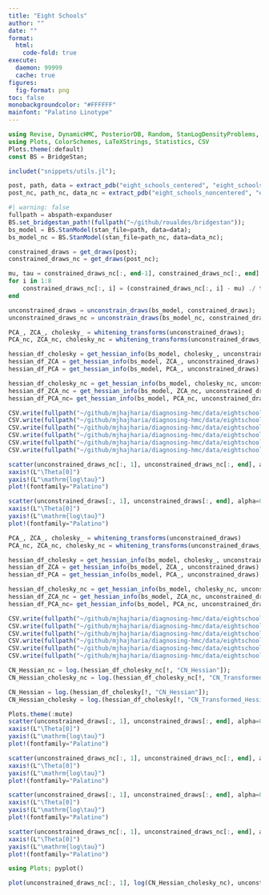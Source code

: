 ```yaml
---
title: "Eight Schools"
author: ""
date: ""
format:
  html:
    code-fold: true
execute: 
  daemon: 99999
  cache: true
figures:
  fig-format: png
toc: false
monobackgroundcolor: "#FFFFFF"
mainfont: "Palatino Linotype"
---
```


```julia
using Revise, DynamicHMC, PosteriorDB, Random, StanLogDensityProblems, JSON, BridgeStan, DataFrames, LinearAlgebra, StatsBase, Distributions
using Plots, ColorSchemes, LaTeXStrings, Statistics, CSV
Plots.theme(:default)
const BS = BridgeStan;
```

```julia
includet("snippets/utils.jl");
```

```julia
post, path, data = extract_pdb("eight_schools_centered", "eight_schools-eight_schools_centered");
post_nc, path_nc, data_nc = extract_pdb("eight_schools_noncentered", "eight_schools-eight_schools_noncentered");
```

```julia
#| warning: false
fullpath = abspath∘expanduser
BS.set_bridgestan_path!(fullpath("~/github/roualdes/bridgestan"));
bs_model = BS.StanModel(stan_file=path, data=data);
bs_model_nc = BS.StanModel(stan_file=path_nc, data=data_nc);
```

```julia
constrained_draws = get_draws(post);
constrained_draws_nc = get_draws(post_nc);

mu, tau = constrained_draws_nc[:, end-1], constrained_draws_nc[:, end]
for i in 1:8
    constrained_draws_nc[:, i] = (constrained_draws_nc[:, i] - mu) ./ tau
end
```

```julia
unconstrained_draws = unconstrain_draws(bs_model, constrained_draws);
unconstrained_draws_nc = unconstrain_draws(bs_model_nc, constrained_draws_nc);
```

```julia
PCA_, ZCA_, cholesky_ = whitening_transforms(unconstrained_draws);
PCA_nc, ZCA_nc, cholesky_nc = whitening_transforms(unconstrained_draws_nc);
```


```julia
hessian_df_cholesky = get_hessian_info(bs_model, cholesky_, unconstrained_draws);
hessian_df_ZCA = get_hessian_info(bs_model, ZCA_, unconstrained_draws);
hessian_df_PCA = get_hessian_info(bs_model, PCA_, unconstrained_draws);

hessian_df_cholesky_nc = get_hessian_info(bs_model, cholesky_nc, unconstrained_draws_nc);
hessian_df_ZCA_nc = get_hessian_info(bs_model, ZCA_nc, unconstrained_draws_nc);
hessian_df_PCA_nc= get_hessian_info(bs_model, PCA_nc, unconstrained_draws_nc);
```

```julia
CSV.write(fullpath("~/github/mjhajharia/diagnosing-hmc/data/eightschools/cholesky.csv"), hessian_df_cholesky);
CSV.write(fullpath("~/github/mjhajharia/diagnosing-hmc/data/eightschools/cholesky_nc.csv"), hessian_df_cholesky_nc);
CSV.write(fullpath("~/github/mjhajharia/diagnosing-hmc/data/eightschools/ZCA.csv"), hessian_df_ZCA);
CSV.write(fullpath("~/github/mjhajharia/diagnosing-hmc/data/eightschools/ZCA_nc.csv"), hessian_df_ZCA_nc);
CSV.write(fullpath("~/github/mjhajharia/diagnosing-hmc/data/eightschools/PCA.csv"), hessian_df_PCA);
CSV.write(fullpath("~/github/mjhajharia/diagnosing-hmc/data/eightschools/PCA_nc.csv"), hessian_df_PCA_nc);
```

```julia
scatter(unconstrained_draws_nc[:, 1], unconstrained_draws_nc[:, end], alpha=0.1, label="Non Centered Model")
xaxis!(L"\Theta[0]")
yaxis!(L"\mathrm{log\tau}")
plot!(fontfamily="Palatino")
```


```julia
scatter(unconstrained_draws[:, 1], unconstrained_draws[:, end], alpha=0.1, label="Centered Model")
xaxis!(L"\Theta[0]")
yaxis!(L"\mathrm{log\tau}")
plot!(fontfamily="Palatino")
```

```julia
PCA_, ZCA_, cholesky_ = whitening_transforms(unconstrained_draws)
PCA_nc, ZCA_nc, cholesky_nc = whitening_transforms(unconstrained_draws_nc)

hessian_df_cholesky = get_hessian_info(bs_model, cholesky_, unconstrained_draws)
hessian_df_ZCA = get_hessian_info(bs_model, ZCA_, unconstrained_draws)
hessian_df_PCA = get_hessian_info(bs_model, PCA_, unconstrained_draws)

hessian_df_cholesky_nc = get_hessian_info(bs_model, cholesky_nc, unconstrained_draws_nc)
hessian_df_ZCA_nc = get_hessian_info(bs_model, ZCA_nc, unconstrained_draws_nc)
hessian_df_PCA_nc= get_hessian_info(bs_model, PCA_nc, unconstrained_draws_nc)

CSV.write(fullpath("~/github/mjhajharia/diagnosing-hmc/data/eightschools/cholesky.csv"), hessian_df_cholesky);
CSV.write(fullpath("~/github/mjhajharia/diagnosing-hmc/data/eightschools/cholesky_nc.csv"), hessian_df_cholesky_nc);
CSV.write(fullpath("~/github/mjhajharia/diagnosing-hmc/data/eightschools/ZCA.csv"), hessian_df_ZCA);
CSV.write(fullpath("~/github/mjhajharia/diagnosing-hmc/data/eightschools/ZCA_nc.csv"), hessian_df_ZCA_nc);
CSV.write(fullpath("~/github/mjhajharia/diagnosing-hmc/data/eightschools/PCA.csv"), hessian_df_PCA);
CSV.write(fullpath("~/github/mjhajharia/diagnosing-hmc/data/eightschools/PCA_nc.csv"), hessian_df_PCA_nc);
```

```julia
CN_Hessian_nc = log.(hessian_df_cholesky_nc[!, "CN_Hessian"]);
CN_Hessian_cholesky_nc = log.(hessian_df_cholesky_nc[!, "CN_Transformed_Hessian"]);

CN_Hessian = log.(hessian_df_cholesky[!, "CN_Hessian"]);
CN_Hessian_cholesky = log.(hessian_df_cholesky[!, "CN_Transformed_Hessian"]);
```

```julia
Plots.theme(:mute)
scatter(unconstrained_draws[:, 1], unconstrained_draws[:, end], alpha=0.1, zcolor=CN_Hessian, label=L"\mathrm{Centered: \kappa(H)}");
xaxis!(L"\Theta[0]")
yaxis!(L"\mathrm{log\tau}")
plot!(fontfamily="Palatino")
```
```julia
scatter(unconstrained_draws_nc[:, 1], unconstrained_draws_nc[:, end], alpha=0.1, zcolor=CN_Hessian_nc, label=L"\mathrm{Non-Centered: \kappa(H)}");
xaxis!(L"\Theta[0]")
yaxis!(L"\mathrm{log\tau}")
plot!(fontfamily="Palatino")
```
```julia
scatter(unconstrained_draws[:, 1], unconstrained_draws[:, end], alpha=0.1, zcolor=CN_Hessian_cholesky, label=L"\mathrm{Centered: \kappa(H_T)}");
xaxis!(L"\Theta[0]")
yaxis!(L"\mathrm{log\tau}")
plot!(fontfamily="Palatino")
```
```julia
scatter(unconstrained_draws_nc[:, 1], unconstrained_draws_nc[:, end], alpha=0.1, zcolor=CN_Hessian_cholesky_nc, label=L"\mathrm{Non-Centered: \kappa(H_T)}");
xaxis!(L"\Theta[0]")
yaxis!(L"\mathrm{log\tau}")
plot!(fontfamily="Palatino")
```

```julia
using Plots; pyplot()

plot(unconstrained_draws_nc[:, 1], log(CN_Hessian_cholesky_nc), unconstrained_draws_nc[:, end], st=:surface,camera=(-30,30))
```